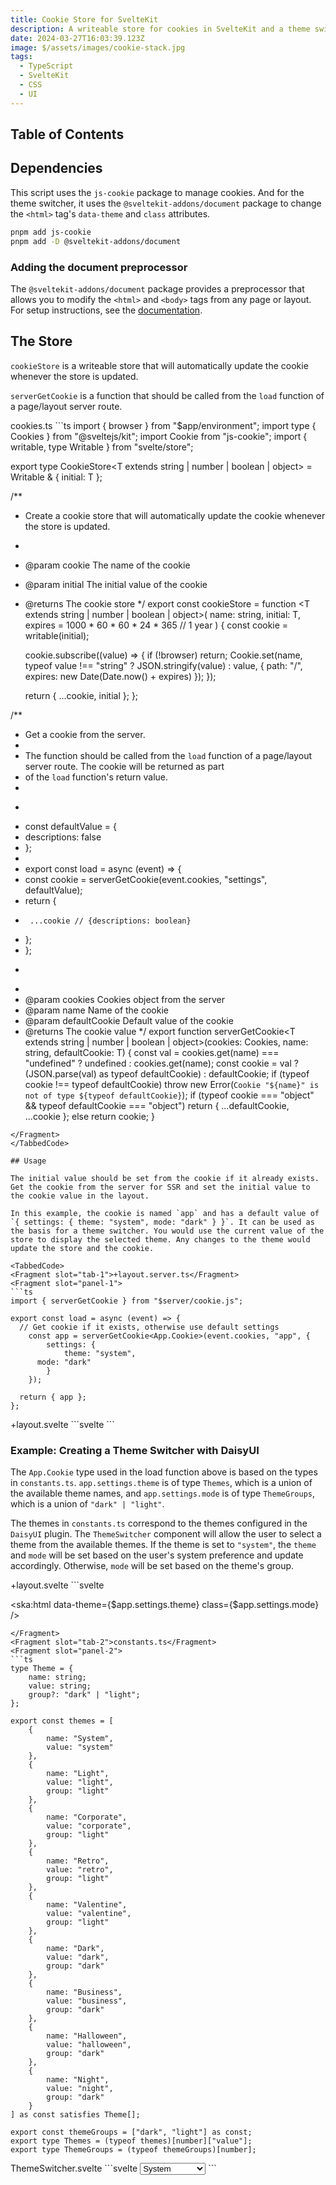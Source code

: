 ```yaml
---
title: Cookie Store for SvelteKit
description: A writeable store for cookies in SvelteKit and a theme switcher example using DaisyUI.
date: 2024-03-27T16:03:39.123Z
image: $/assets/images/cookie-stack.jpg
tags:
  - TypeScript
  - SvelteKit
  - CSS
  - UI
---
```


## Table of Contents

## Dependencies

This script uses the `js-cookie` package to manage cookies. And for the theme switcher, it uses the `@sveltekit-addons/document` package to change the `<html>` tag's `data-theme` and `class` attributes.

```bash
pnpm add js-cookie
pnpm add -D @sveltekit-addons/document
```

### Adding the document preprocessor

The `@sveltekit-addons/document` package provides a preprocessor that allows you to modify the `<html>` and `<body>` tags from any page or layout. For setup instructions, see the [documentation](https://www.npmjs.com/package/@sveltekit-addons/document).

## The Store

`cookieStore` is a writeable store that will automatically update the cookie whenever the store is updated. 

`serverGetCookie` is a function that should be called from the `load` function of a page/layout server route.

<TabbedCode>
<Fragment slot="tab-1">cookies.ts</Fragment>
<Fragment slot="panel-1">
```ts
import { browser } from "$app/environment";
import type { Cookies } from "@sveltejs/kit";
import Cookie from "js-cookie";
import { writable, type Writable } from "svelte/store";

export type CookieStore<T extends string | number | boolean | object> = Writable<T> & { initial: T };

/**
 * Create a cookie store that will automatically update the cookie whenever the store is updated.
 *
 * @param cookie The name of the cookie
 * @param initial The initial value of the cookie
 * @returns The cookie store
 */
export const cookieStore = function <T extends string | number | boolean | object>(
  name: string, 
  initial: T,
  expires = 1000 * 60 * 60 * 24 * 365 // 1 year
) {
	const cookie = writable(initial);

	cookie.subscribe((value) => {
    if (!browser) return;
		Cookie.set(name, typeof value !== "string" ? JSON.stringify(value) : value, {
			path: "/",
			expires: new Date(Date.now() + expires)
		});
	});

	return {
		...cookie,
		initial
	};
};

/**
 * Get a cookie from the server.
 *
 * The function should be called from the `load` function of a page/layout server route. The cookie will be returned as part
 * of the `load` function's return value.
 *
 * ```ts
 * const defaultValue = {
 * 	descriptions: false
 * };
 *
 * export const load = async (event) => {
 * 	const cookie = serverGetCookie(event.cookies, "settings", defaultValue);
 * 	return {
 * 		...cookie // {descriptions: boolean}
 * 	};
 * };
 * ```
 *
 * @param cookies Cookies object from the server
 * @param name Name of the cookie
 * @param defaultCookie Default value of the cookie
 * @returns The cookie value
 */
export function serverGetCookie<T extends string | number | boolean | object>(cookies: Cookies, name: string, defaultCookie: T) {
	const val = cookies.get(name) === "undefined" ? undefined : cookies.get(name);
	const cookie = val ? (JSON.parse(val) as typeof defaultCookie) : defaultCookie;
	if (typeof cookie !== typeof defaultCookie) throw new Error(`Cookie "${name}" is not of type ${typeof defaultCookie}`);
	if (typeof cookie === "object" && typeof defaultCookie === "object")
		return {
			...defaultCookie,
			...cookie
		};
	else return cookie;
}
```
</Fragment>
</TabbedCode>

## Usage

The initial value should be set from the cookie if it already exists. Get the cookie from the server for SSR and set the initial value to the cookie value in the layout.

In this example, the cookie is named `app` and has a default value of `{ settings: { theme: "system", mode: "dark" } }`. It can be used as the basis for a theme switcher. You would use the current value of the store to display the selected theme. Any changes to the theme would update the store and the cookie.

<TabbedCode>
<Fragment slot="tab-1">+layout.server.ts</Fragment>
<Fragment slot="panel-1">
```ts
import { serverGetCookie } from "$server/cookie.js";

export const load = async (event) => {
  // Get cookie if it exists, otherwise use default settings
	const app = serverGetCookie<App.Cookie>(event.cookies, "app", {
		settings: {
			theme: "system",
      mode: "dark"
		}
	});

  return { app };
};
```
</Fragment>
<Fragment slot="tab-2">+layout.svelte</Fragment>
<Fragment slot="panel-2">
```svelte
<script lang="ts">
	import { cookieStore } from "$server/cookie";
	import { setContext } from "svelte";

	export let data;

	$: app = setContext("app", cookieStore("app", data.app));
</script>
```
</Fragment>
</TabbedCode>

### Example: Creating a Theme Switcher with DaisyUI

The `App.Cookie` type used in the load function above is based on the types in `constants.ts`. `app.settings.theme` is of type `Themes`, which is a union of the available theme names, and `app.settings.mode` is of type `ThemeGroups`, which is a union of `"dark" | "light"`.

The themes in `constants.ts` correspond to the themes configured in the `DaisyUI` plugin. The `ThemeSwitcher` component will allow the user to select a theme from the available themes. If the theme is set to `"system"`, the `theme` and `mode` will be set based on the user's system preference and update accordingly. Otherwise, `mode` will be set based on the theme's group.

<TabbedCode>
<Fragment slot="tab-1">+layout.svelte</Fragment>
<Fragment slot="panel-1">
```svelte
<script lang="ts">
	import { cookieStore } from "$server/cookie";
	import { setContext } from "svelte";

	export let data;

	$: app = setContext("app", cookieStore("app", data.app));
</script>

<!-- In Tailwind, you can enable the `dark:` variant by setting the root class to "dark" -->
<!-- DaisyUI uses the data-theme attribtue to enable a specific theme -->
<ska:html data-theme={$app.settings.theme} class={$app.settings.mode} /> <!-- [!code ++] -->
```
</Fragment>
<Fragment slot="tab-2">constants.ts</Fragment>
<Fragment slot="panel-2">
```ts
type Theme = {
	name: string;
	value: string;
	group?: "dark" | "light";
};

export const themes = [
	{
		name: "System",
		value: "system"
	},
	{
		name: "Light",
		value: "light",
		group: "light"
	},
	{
		name: "Corporate",
		value: "corporate",
		group: "light"
	},
	{
		name: "Retro",
		value: "retro",
		group: "light"
	},
	{
		name: "Valentine",
		value: "valentine",
		group: "light"
	},
	{
		name: "Dark",
		value: "dark",
		group: "dark"
	},
	{
		name: "Business",
		value: "business",
		group: "dark"
	},
	{
		name: "Halloween",
		value: "halloween",
		group: "dark"
	},
	{
		name: "Night",
		value: "night",
		group: "dark"
	}
] as const satisfies Theme[];

export const themeGroups = ["dark", "light"] as const;
export type Themes = (typeof themes)[number]["value"];
export type ThemeGroups = (typeof themeGroups)[number];
```
</Fragment>
<Fragment slot="tab-3">ThemeSwitcher.svelte</Fragment>
<Fragment slot="panel-3">
```svelte
<script lang="ts">
	import { themeGroups, themes } from "$lib/constants";
	import type { CookieStore } from "$server/cookie";
	import { browser } from "@svelteuidev/composables";
	import { getContext } from "svelte";

	const app = getContext<CookieStore<App.Cookie>>("app");

	function watchMedia(node: HTMLElement) {
		const mql = window.matchMedia("(prefers-color-scheme: dark)");
		mql.addEventListener("change", (ev) => {
			if ($app.settings.theme == "system") $app.settings.mode = ev.matches ? "dark" : "light";
		});
	}

	$: if (browser) {
		if ($app.settings.theme === "system") {
			const mql = window.matchMedia("(prefers-color-scheme: dark)");
			$app.settings.mode = mql.matches ? "dark" : "light";
		}
	}

	$: {
		const selected = themes.find((t) => t.value === $app.settings.theme);
		if (selected && "group" in selected) {
			$app.settings.mode = selected.group;
		}
	}
</script>

<select class="select select-bordered select-sm" bind:value={$app.settings.theme} use:watchMedia>
	<option value="system">System</option>
	{#each themeGroups as group}
		<hr />
		{#each themes.filter((t) => "group" in t && t.group === group) as theme}
			<option value={theme.value}>{theme.name}</option>
		{/each}
	{/each}
</select>
```
</Fragment>
</TabbedCode>
